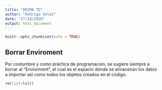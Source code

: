 ```yaml
---
title: "ARIMA TD"
author: "Rodrigo Velez"
date: "27/10/2020"
output: html_document
---
```


```r
knitr::opts_chunk$set(echo = TRUE)
```

## Borrar Enviroment

Por costumbre y como práctica de programacion, se sugiere siempre a borrar al "Enviorment", el cual es el espacio donde se almacenan los datos a importar asi como todos los objetos creados en el código.

```r
rm(list=ls())
```
